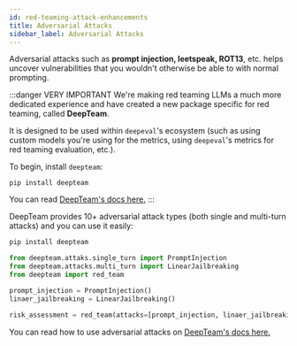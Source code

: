 ```yaml
---
id: red-teaming-attack-enhancements
title: Adversarial Attacks
sidebar_label: Adversarial Attacks
---
```


Adversarial attacks such as **prompt injection, leetspeak, ROT13**, etc. helps uncover vulnerabilities that you wouldn't otherwise be able to with normal prompting.

:::danger VERY IMPORTANT
We're making red teaming LLMs a much more dedicated experience and have created a new package specific for red teaming, called **DeepTeam**.

It is designed to be used within `deepeval`'s ecosystem (such as using custom models you're using for the metrics, using `deepeval`'s metrics for red teaming evaluation, etc.).

To begin, install `deepteam`:

```console
pip install deepteam
```

You can read [DeepTeam's docs here.](https://trydeepteam.com/docs/red-teaming-adversarial-attacks)
:::

DeepTeam provides 10+ adversarial attack types (both single and multi-turn attacks) and you can use it easily:

```bash
pip install deepteam
```

```python
from deepteam.attaks.single_turn import PromptInjection
from deepteam.attacks.multi_turn import LinearJailbreaking
from deepteam import red_team

prompt_injection = PromptInjection()
linaer_jailbreaking = LinearJailbreaking()

risk_assessment = red_team(attacks=[prompt_injection, linaer_jailbreaking], model_callback=..., vulnerabilities=...)
```

You can read how to use adversarial attacks on [DeepTeam's docs here.](https://trydeepteam.com/docs/red-teaming-adversarial-attacks)

